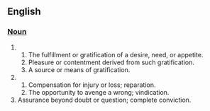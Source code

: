 == English ==

=== [[Noun]] ===

# 
## The fulfillment or gratification of a desire, need, or appetite. 
## Pleasure or contentment derived from such gratification. 
## A source or means of gratification. 
# 
## Compensation for injury or loss; reparation. 
## The opportunity to avenge a wrong; vindication. 
# Assurance beyond doubt or question; complete conviction.